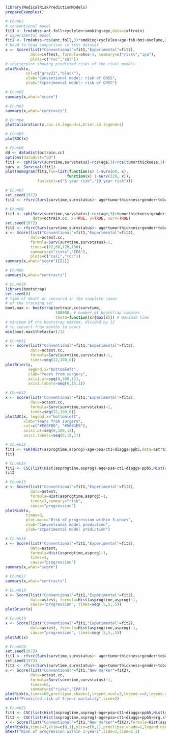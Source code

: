 ```r
library(MedicalRiskPredictionModels)
prepareExamples() 
```

```r
# Chunk1
# conventional model
fit1 <- lrm(ohss~ant.foll+cyclelen+smoking+age,data=ivftrain)
# experimental model
fit2 <- lrm(ohss~rcs(ant.foll,3)*smoking+cyclelen+age+fsh+bmi+ovolume,data=ivftrain,penalty=10)
# head to head comparison in test dataset
x <- Score(list("Conventional"=fit1,"Experimental"=fit2),
           data=ivftest, formula=ohss~1, summary=c("risks","ipa"),
           plots=c("roc","cal"))
# scatterplot showing predicted risks of the rival models  
plotRisk(x,
         col=c("gray22","black"),
         xlab="Conventional model: risk of OHSS",
         ylab="Experimental model: risk of OHSS") 
```

```r
# Chunk2
summary(x,what="score") 
```

```r
# Chunk3
summary(x,what="contrasts") 
```

```r
# Chunk4
plotCalibration(x,auc.in.legend=1,brier.in.legend=1) 
```

```r
# Chunk5
plotROC(x) 
```

```r
# Chunk6
dd <- datadist(octrain.cc)
options(datadist="dd")
fit1 <- cph(Surv(survtime,survstatus)~rcs(age,3)+rcs(tumorthickness,3)+gender+tobacco+deep.invasion+site+race+x.posnodes+tumormaxdimension+vascular.invasion,data=octrain.cc,x=TRUE,surv=TRUE)
surv <- Survival(fit1)
plot(nomogram(fit1,fun=list(function(x) 1-surv(60, x),
                           function(x) 1-surv(120, x)),
              funlabel=c("5 year risk","10 year risk"))) 
```

```r
# Chunk7
set.seed(1972)
fit2 <- rfsrc(Surv(survtime,survstatus)~ age+tumorthickness+gender+tobacco+deep.invasion+site+race+x.posnodes+tumormaxdimension+vascular.invasion,data=octrain.cc) 
```

```r
# Chunk8
fit1 <- cph(Surv(survtime,survstatus)~rcs(age,3)+tumorthickness+gender+tobacco+deep.invasion+site+race+x.posnodes+tumormaxdimension+vascular.invasion,
            data=octrain.cc, x=TRUE, y=TRUE, surv=TRUE)
set.seed(1972)
fit2 <- rfsrc(Surv(survtime,survstatus)~ age+tumorthickness+gender+tobacco+deep.invasion+site+race+x.posnodes+tumormaxdimension+vascular.invasion,data=octrain.cc)
x <- Score(list("Conventional"=fit1,"Experimental"=fit2),
           data=octest.cc,
           formula=Surv(survtime,survstatus)~1,
           times=c(12,60,120,180),
           summary=c("risks","IPA"),
           plots=c("cali","roc"))
summary(x,what="score")[[1]] 
```

```r
# Chunk9
summary(x,what="contrasts") 
```

```r
# Chunk10
library(bootstrap)
set.seed(8)
# time of death or censored in the complete cases
# of the training set
boot.max <- bootstrap(octrain.cc$survtime, 
                      100000, # number of bootstrap samples
                      theta=function(x){max(x)}) # maximum time
# minimum of the bootstrap maxima, divided by 12
# to convert from months to years
min(boot.max$thetastar)/12 
```

```r
# Chunk11
x <- Score(list("Conventional"=fit1,"Experimental"=fit2),
           data=octest.cc,
           formula=Surv(survtime,survstatus)~1,
           times=seq(12,180,6))
plotBrier(x,
          legend.x="bottomleft",
          xlab="Years from surgery",
          axis1.at=seq(0,180,12),
          axis1.labels=seq(0,15,1)) 
```

```r
# Chunk12
x <- Score(list("Conventional"=fit1,"Experimental"=fit2),
           data=octest.cc,
           formula=Surv(survtime,survstatus)~1,
           times=seq(12,180,6))
plotAUC(x, legend.x="bottomleft",
        xlab="Years from surgery",
        col=c("#E69F00", "#56B4E9"),
        axis1.at=seq(0,180,12),
        axis1.labels=seq(0,15,1)) 
```

```r
# Chunk13
fit1 <- FGR(Hist(asprogtime,asprog)~age+psa+ct1+diaggs+ppb5,data=astrain,cause="progression")
fit1 
```

```r
# Chunk14
fit2 <- CSC(list(Hist(asprogtime,asprog)~age+psa+ct1+diaggs+ppb5,Hist(asprogtime,asprog)~age),data=astrain,cause="progression")
fit2 
```

```r
# Chunk15
x <- Score(list("Conventional"=fit1,"Experimental"=fit2),
           data=astest,
           formula=Hist(asprogtime,asprog)~1,
           times=3,summary="risk",
           cause="progression")
plotRisk(x,
         times=3,
         plot.main="Risk of progression within 3-years",
         xlab="Conventional model prediction",
         ylab="Experimental model prediction") 
```

```r
# Chunk16
x <- Score(list("Conventional"=fit1,"Experimental"=fit2),
           data=astest,
           formula=Hist(asprogtime,asprog)~1,
           times=3,
           cause="progression")
summary(x,what="score") 
```

```r
# Chunk17
summary(x,what="contrasts") 
```

```r
# Chunk18
x <- Score(list("Conventional"=fit1,"Experimental"=fit2),
           data=astest, formula=Hist(asprogtime,asprog)~1,
           cause="progression", times=seq(.5,5,.5))
plotBrier(x) 
```

```r
# Chunk19
x <- Score(list("Conventional"=fit1,"Experimental"=fit2),
           data=astest, formula=Hist(asprogtime,asprog)~1,
           cause="progression", times=seq(.5,5,.5))
plotAUC(x) 
```

```r
# Chunk20
set.seed(1972)
fit1 <- rfsrc(Surv(survtime,survstatus)~ age+tumorthickness+gender+tobacco+deep.invasion+site+race+x.posnodes+tumormaxdimension+vascular.invasion,data=octrain.cc)
set.seed(1972)
fit2 <- rfsrc(Surv(survtime,survstatus)~ age+tumorthickness+gender+tobacco+deep.invasion+site+race+x.posnodes+tumormaxdimension+vascular.invasion+Grade,data=octrain.cc)
x <- Score(list("Conventional"=fit1,"New marker"=fit2),
           data=octest.cc,
           formula=Surv(survtime,survstatus)~1,
           times=60,
           summary=c("risks","IPA"))
plotRisk(x,times=60,preclipse.shade=1,legend.ncol=3,legend.x=0,legend.y=1.1,legend.xpd=NA)
mtext("Predicted risk of 5-year mortality",line=2) 
```

```r
# Chunk21
fit1 <- CSC(list(Hist(asprogtime,asprog)~age+psa+ct1+diaggs+ppb5,Hist(asprogtime,asprog)~age),data=astrain,cause="progression")
fit2 <- CSC(list(Hist(asprogtime,asprog)~age+psa+ct1+diaggs+ppb5+erg.status,Hist(asprogtime,asprog)~age+erg.status),data=astrain,cause="progression")
x <- Score(list("Conventional"=fit1,"New marker"=fit2),formula=Hist(asprogtime,asprog)~1,cause="progression",data=astest,times=3,summary="risks")
plotRisk(x,times=3,xlim=c(0,1),ylim=c(0,1),preclipse.shade=1,legend.ncol=3,legend.x=0,legend.y=1,legend.xpd=NA)
mtext("Risk of progression within 3-years",side=3,line=2.3) 
```

